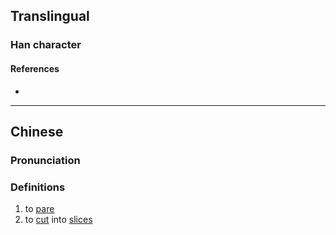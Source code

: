 {{character info/new}}
==Translingual==

===Han character===
{{Han char|rn=18|rad=刀|as=09|sn=11|four=|canj=IBLN|ids=⿰扁刂}}

====References====
* {{Han ref|kx=0142.090|hdz=10349.080|uh=34F2|ud=13554}}

----

==Chinese==
{{zh-forms}}

===Pronunciation===
{{zh-pron
|m=piān
|c=pin3
|mc=
|oc=
|ma=
|cat=v
}}

===Definitions===
{{zh-hanzi}}

# to [[pare]]
# to [[cut]] into [[slice]]s